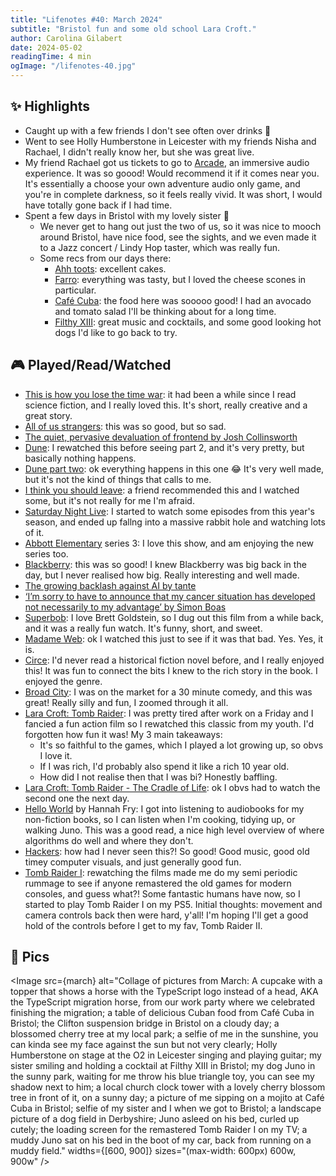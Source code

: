 ```yaml
---
title: "Lifenotes #40: March 2024"
subtitle: "Bristol fun and some old school Lara Croft."
author: Carolina Gilabert
date: 2024-05-02
readingTime: 4 min
ogImage: "/lifenotes-40.jpg"
---
```



## ✨ Highlights
- Caught up with a few friends I don't see often over drinks 🍻
- Went to see Holly Humberstone in Leicester with my friends Nisha and Rachael, I didn't really know her, but she was great live.
- My friend Rachael got us tickets to go to [Arcade](https://www.darkfield.org/arcade), an immersive audio experience. It was so goood! Would recommend it if it comes near you. It's essentially a choose your own adventure audio only game, and you're in complete darkness, so it feels really vivid. It was short, I would have totally gone back if I had time.
- Spent a few days in Bristol with my lovely sister 💛
	- We never get to hang out just the two of us, so it was nice to mooch around Bristol, have nice food, see the sights, and we even made it to a Jazz concert / Lindy Hop taster, which was really fun.
    - Some recs from our days there:
		- [Ahh toots](https://ahhtoots.com/): excellent cakes.
		- [Farro](https://maps.app.goo.gl/VxL3etLAA4D3aZwJ6): everything was tasty, but I loved the cheese scones in particular.
		- [Café Cuba](https://maps.app.goo.gl/g6Kbujuj2YwhBBLF9): the food here was sooooo good! I had an avocado and tomato salad I'll be thinking about for a long time.
        - [Filthy XIII](https://filthyxiii.com/): great music and cocktails, and some good looking hot dogs I'd like to go back to try.

## 🎮 Played/Read/Watched
* [This is how you lose the time war](https://uk.bookshop.org/p/books/this-is-how-you-lose-the-time-war-an-epic-time-travelling-love-story-winner-of-the-hugo-and-nebula-awards-for-best-novella-amal-el-mohtar/4688219?ean=9781529405231): it had been a while since I read science fiction, and I really loved this. It's short, really creative and a great story.
* [All of us strangers](https://imdb.com/title/tt21192142): this was so good, but so sad.
* [The quiet, pervasive devaluation of frontend by Josh Collinsworth](https://joshcollinsworth.com/blog/devaluing-frontend)
* [Dune](https://imdb.com/title/tt1160419): I rewatched this before seeing part 2, and it's very pretty, but basically nothing happens.
* [Dune part two](https://imdb.com/title/tt15239678): ok everything happens in this one 😂 It's very well made, but it's not the kind of things that calls to me.
* [I think you should leave](https://imdb.com/title/tt10050772): a friend recommended this and I watched some, but it's not really for me I'm afraid.
* [Saturday Night Live](https://imdb.com/title/tt0072562): I started to watch some episodes from this year's season, and ended up fallng into a massive rabbit hole and watching lots of it.
* [Abbott Elementary](https://imdb.com/title/tt14218830) series 3: I love this show, and am enjoying the new series too.
* [Blackberry](https://imdb.com/title/tt21867434): this was so good! I knew Blackberry was big back in the day, but I never realised how big. Really interesting and well made.
* [The growing backlash against AI by tante](https://tante.cc/2024/03/18/5115/)
* [‘I’m sorry to have to announce that my cancer situation has developed not necessarily to my advantage’ by Simon Boas](https://jerseyeveningpost.com/news/2024/02/11/jersey-overseas-aid-director-simon-boas-discusses-his-terminal-cancer-diagnosis/)
* [Superbob](https://imdb.com/title/tt3055402): I love Brett Goldstein, so I dug out this film from a while back, and it was a really fun watch. It's funny, short, and sweet.
* [Madame Web](https://imdb.com/title/tt11057302): ok I watched this just to see if it was that bad. Yes. Yes, it is.
* [Circe](https://uk.bookshop.org/p/books/circe-the-no-1-bestseller-from-the-author-of-the-song-of-achilles-madeline-miller/1246443?ean=9781408890042): I'd never read a historical fiction novel before, and I really enjoyed this! It was fun to connect the bits I knew to the rich story in the book. I enjoyed the genre.
* [Broad City](https://imdb.com/title/tt2578560): I was on the market for a 30 minute comedy, and this was great! Really silly and fun, I zoomed through it all.
* [Lara Croft: Tomb Raider](https://imdb.com/title/tt0146316): I was pretty tired after work on a Friday and I fancied a fun action film so I rewatched this classic from my youth. I'd forgotten how fun it was! My 3 main takeaways:
	* It's so faithful to the games, which I played a lot growing up, so obvs I love it.
	* If I was rich, I'd probably also spend it like a rich 10 year old.
	* How did I not realise then that I was bi? Honestly baffling.
* [Lara Croft: Tomb Raider - The Cradle of Life](https://imdb.com/title/tt0325703): ok I obvs had to watch the second one the next day.
* [Hello World](https://uk.bookshop.org/p/books/hello-world-how-to-be-human-in-the-age-of-the-machine-hannah-fry/4018651?ean=9781784163068) by Hannah Fry: I got into listening to audiobooks for my non-fiction books, so I can listen when I'm cooking, tidying up, or walking Juno. This was a good read, a nice high level overview of where algorithms do well and where they don't.
* [Hackers](https://imdb.com/title/tt0113243): how had I never seen this?! So good! Good music, good old timey computer visuals, and just generally good fun.
* [Tomb Raider I](https://store.playstation.com/en-gb/product/EP1875-PPSA16902_00-TOMBRAIDER123224): rewatching the films made me do my semi periodic rummage to see if anyone remastered the old games for modern consoles, and guess what?! Some fantastic humans have now, so I started to play Tomb Raider I on my PS5. Initial thoughts: movement and camera controls back then were hard, y'all! I'm hoping I'll get a good hold of the controls before I get to my fav, Tomb Raider II.

## 📸 Pics
<Image
	src={march}
	alt="Collage of pictures from March: A cupcake with a topper that shows a horse with the TypeScript logo instead of a head, AKA the TypeScript migration horse, from our work party where we celebrated finishing the migration; a table of delicious Cuban food from Café Cuba in Bristol; the Clifton suspension bridge in Bristol on a cloudy day; a blossomed cherry tree at my local park; a selfie of me in the sunshine, you can kinda see my face against the sun but not very clearly; Holly Humberstone on stage at the O2 in Leicester singing and playing guitar; my sister smiling and holding a cocktail at Filthy XIII in Bristol; my dog Juno in the sunny park, waiting for me throw his blue triangle toy, you can see my shadow next to him; a local church clock tower with a lovely cherry blossom tree in front of it, on a sunny day; a picture of me sipping on a mojito at Café Cuba in Bristol; selfie of my sister and I when we got to Bristol; a landscape picture of a dog field in Derbyshire; Juno asleed on his bed, curled up cutely; the loading screen for the remastered Tomb Raider I on my TV; a muddy Juno sat on his bed in the boot of my car, back from running on a muddy field."
	widths={[600, 900]}
	sizes="(max-width: 600px) 600w, 900w"
/>